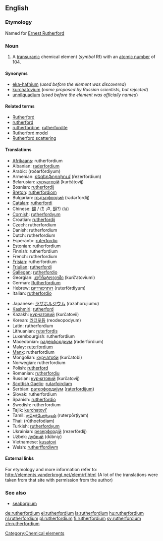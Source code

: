 {{see|Rutherfordium}}
==English==
{{elements|Rf|lawrencium|Lr|dubnium|Db}}

===Etymology===
Named for [[w:Ernest Rutherford|Ernest Rutherford]]

===Noun===
{{en-noun-unc}}
{{wikipedia}}

#A [[transuranic]] chemical element (''symbol'' Rf) with an [[atomic number]] of 104.

====Synonyms====
*[[eka-hafnium]] (''used before the element was discovered'')
*[[kurchatovium]] (''name proposed by Russian scientists, but rejected'')
*[[unnilquadium]] (''used before the element was officially named'')

====Related terms====
*[[w:Ernest Rutherford|Rutherford]]
*[[rutherford]]<!--unit of radioactive decay-->
*[[rutherfordine]], [[rutherfordite]]
*[[Rutherford model]]
*[[Rutherford scattering]]

==== Translations ====
{{top}}
*[[Afrikaans]]: rutherfordium
*Albanian: [[raderfordium]]
*Arabic: {{ARchar|[[روذرفورديوم]]}} (roðarfórdiyum) {{m}}
*Armenian: [[ռեզերֆորդիում]] (ŕezerfordium)
*Belarusian: [[курчатовiй]] (kurčátovij) {{m}}
*Bosnian: [[rutherfordij]]
*[[Breton]]: [[rutherfordiom]]
*Bulgarian: [[ръдърфордий]] (rədərfordij) {{m}}
*[[Catalan]]: [[rutherfordi]]
*Chinese: [[鑪]] / (钅卢, [[鈩]]?) (lú)
*[[Cornish]]: [[rutherfordyum]]
*Croatian: [[rutherfordij]]
*Czech: rutherfordium
*Danish: rutherfordium
*Dutch: rutherfordium {{n}}
*Esperanto: [[ruterfordio]]
*Estonian: rutherfordium
*Finnish: rutherfordium
*French: rutherfordium {{m}}
*[[Frisian]]: rutherfordium
*[[Friulian]]: [[rutherfordi]]
*[[Gallegan]]: [[rutherfordio]]
*Georgian: [[კურჩატოვიუმი]] (kurč‘atoviumi)
*German: [[Rutherfordium]] {{n}}
*Hebrew: [[רותרפורדיום]] (ruterfórdiyum)
*Italian: [[rutherfordio]] {{m}}
{{mid}}
*Japanese: [[ラザホルジウム]] (razahorujiumu)
*[[Kashmiri]]: [[rutherford]]
*Kazakh: [[курчатовий]] (kurčatovii)
*Korean: [[러더포듐]] (reodeopodyum)
*Latin: rutherfordium
*Lithuanian: [[ruterfordis]]
*Luxembourgish: rutherfordium
*Macedonian: [[радерфордиум]] (raderfórdium) {{m}}
*Malay: [[ruterfordium]]
*[[Manx]]: rutherfordium
*Mongolian: [[курчатоби]] (kurčatobi)
*Norwegian: rutherfordium
*Polish: [[rutherford]] {{m}}
*Romanian: [[rutherfordiu]] {{n}}
*Russian: [[курчатовий]] (kurčatovij) {{m}}
*[[Scottish Gaelic]]: [[rutarfoirdiam]]
*Serbian: [[ратерфордиjум]] ([[raterfordijum]]) {{m}}
*Slovak: rutherfordium
*Spanish: [[rutherfordio]] {{m}}
*Swedish: rutherfordium
*Tajik: [[kurchatovi']]
*Tamil: [[ருதெர்போர்டியம்]] (ruterpōrţiyam)
*Thai: {{THchar|[[รูเทอร์ฟอร์เดียม]]}} (rūthoefodiam)
*Turkish: [[rutherfordyum]]
*Ukrainian: [[резерфордiй]] (rezerfórdij) {{m}}
*Uzbek: [[дубний]] (dúbniy)
*Vietnamese: [[kusatovi]]
*Welsh: [[rutherffordiwm]]
{{bottom}}

====External links====
For etymology and more information refer to:
http://elements.vanderkrogt.net/elem/rf.html
(A lot of the translations were taken from that site with permission from the author)

===See also===
*[[seaborgium]]<!--for which the name "rutherfordium" was proposed before the element was officially named-->

[[Category:Chemical elements]]

[[de:rutherfordium]]
[[el:rutherfordium]]
[[la:rutherfordium]]
[[hu:rutherfordium]]
[[nl:rutherfordium]]
[[pl:rutherfordium]]
[[fi:rutherfordium]]
[[sv:rutherfordium]]
[[zh:rutherfordium]]